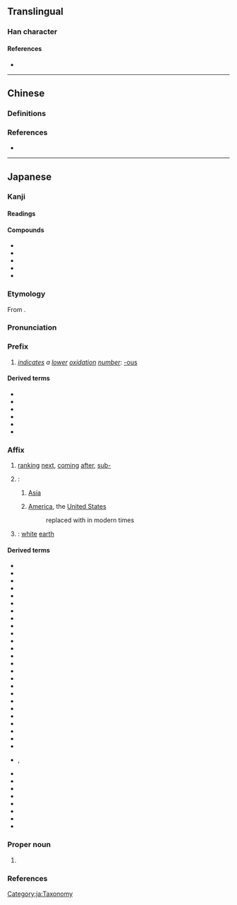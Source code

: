 {{also|亞|亚}}
{{character info}}
==Translingual==
{{Han simplified forms|亞|亜|亚}}

===Han character===
{{Han char|rn=7|rad=二|as=05|sn=7|four=10107|canj=MLLM,XMLLM|ids=⿱𫝁一,⿻工中}}

====References====
* {{Han ref|kx=0087.111|dkj=00272|dj=0183.190|hdz=10021.010|uh=4E9C|ud=20124}}

----

==Chinese==

===Definitions===
{{zh-see|亞|rocsgsv}}

===References===
* {{R:twedu|A00057-001}}

----

==Japanese==

===Kanji===
{{ja-kanji forms|亜|亞}}
{{ja-kanji|grade=c|rs=二05|kyu=亞}}

====Readings====
{{rfv-pron|ja}}
{{ja-readings
|goon=え<!-- , あく, よう<えふ-->
|kanon=あ<!-- , あく, おう<あふ-->
|kun=つ-ぐ
|nanori=つぎ,<!-- つぐる,--> みつる
}}

====Compounds====
{{der-top|Compounds}}
* {{ja-r|亜%槐|あ%かい}}
* {{ja-r|亜細亜|^アジア|[[Asia]]}}
* {{ja-r|亜%相|あ%しょう}}
* {{ja-r|亜%字%欄|あ%じ%らん}}
* {{ja-r|亜%父|あ%ふ}}
{{der-bottom}}

===Etymology===
{{ja-kanjitab|あ|yomi=kanon}}
From {{der|ja|ltc|sort=あ|-}} {{ltc-l|亞}}.

===Pronunciation===
{{ja-pron|y=ko|あ}}

===Prefix===
{{ja-pos|prefix|kyu=亞|あ}}

# {{lb|ja|chemistry|sort=あ}} ''[[indicate]]s a [[low]]er [[oxidation]] [[number]]'': [[-ous]]
#: {{ja-usex-inline|'''亜'''硫%酸|'''あ'''りゅう%さん|sulfur'''ous''' acid}}

====Derived terms====
{{der-top}}
* {{ja-r|亜%砒%酸|あ%ひ%さん|[[arsenious]] [[acid]]}}
* {{ja-r|亜%燐%酸|あ%りん%さん|[[phosphorous acid]]}}
* {{ja-r|亜%硫%酸|あ%りゅう%さん|[[sulfurous acid]]}}
* {{ja-r|亜%硝%酸|あ%しょう%さん|[[nitrous acid]]}}
* {{ja-r|亜%酸%化 窒%素|あ%さん%か ちっ%そ|[[nitrous oxide]]}}
* {{ja-r|次%亜|じ%あ|[[hypo-]] [[-ous]]}}
{{der-bottom}}

===Affix===
{{ja-pos|affix|kyu=亞|あ}}

# [[rank]]ing [[next]], [[come|coming]] [[after]], [[sub-]]
#: {{ja-usex-inline|'''亜'''種|'''あ'''しゅ|'''sub'''species}}
#: {{ja-usex-inline|'''亜'''熱%帯|'''あ'''ねっ%たい|'''sub'''tropics}}
# {{n-g|Used as a [[phonetic]] element in [[transliteration]]s, especially}}:
## {{short for|ja|亜細亜|tr=Ajia|dot=:|sort=あ}} [[Asia]]
## {{lb|ja|sort=あ|obsolete}} {{short for|ja|亜米利加|tr=Amerika|dot=:}} [[America]], the [[United States]]
##: replaced with {{m|ja|米|tr=bei}} in modern times
# {{alt sp|ja|堊|tr=a|sort=あ}}: [[white]] [[earth]]

====Derived terms====
{{der-top3}}
* {{ja-r|亜%鉛|あ%えん|[[zinc]]}}
* {{ja-r|亜%音%速|あ%おん%そく|[[subsonic]] [[speed]]}}
* {{ja-r|亜%温%帯|あ%おん%たい|[[subtemperate]] [[zone]]}}
* {{ja-r|亜%科|あ%か|[[suborder]], [[subfamily]] {{q|taxonomy}}}}
* {{ja-r|亜%寒%帯|あ%かん%たい|[[subarctic]] [[zone]]}}
* {{ja-r|亜%急%性|あ%きゅう%せい|[[subacute]]}}
* {{ja-r|亜%群|あ%ぐん|[[subgroup]]}}
* {{ja-r|亜%綱|あ%こう|[[subclass]]}}
* {{ja-r|亜%高%山%帯|あ%こう%ざん%たい|[[subalpine]] [[zone]]}}
* {{ja-r|亜%種|あ%しゅ|[[subspecies]]}}
* {{ja-r|亜%聖|あ%せい|[[sage]] of the second order}}
* {{ja-r|亜%成%層%圏|あ%せい%そう%けん|[[sub-]][[stratosphere]]}}
* {{ja-r|亜%属|あ%ぞく|[[subgroup]], [[subgenus]]}}
* {{ja-r|亜%族|あ%ぞく|[[subgroup]]}}
* {{ja-r|亜%大%陸|あ%たい%りく|[[subcontinent]]}}
* {{ja-r|亜%脱%臼|あ%だっ%きゅう|[[subluxation]]}}
* {{ja-r|亜%炭|あ%たん|[[brown coal]], [[lignite]]}}
* {{ja-r|亜%土%壌|あ%ど%じょう|[[subsoil]]}}
* {{ja-r|亜%熱%帯|あ%ねっ%たい|[[subtropics]]}}
* {{ja-r|亜%麻|あ%ま|[[flax]]}}
* {{ja-r|亜米利加|^アメリカ|[[America]], [[United States]]}}
* {{ja-r|亜%目|あ%もく|[[suborder]]}}
* {{ja-r|亜%門|あ%もん|[[subphylum]]}}
* {{ja-r|亜剌比亜|^アラビア|[[Arabia]]}}
* {{ja-r|亜%流|あ%りゅう}}
* {{ja-r|亜爾加里|アルカリ|rom=-}}, {{ja-r|亜児加里|アルカリ|[[alkali]]}}
* {{ja-r|亜爾%然%丁|^アル%ゼン%チン|[[Argentina]]}}
* {{ja-r|亜%鈴|あ%れい|[[dumbbell]]}}
* {{ja-r|欧%亜|^おう%あ|[[Eurasia]]}}
* {{ja-r|亜%欧|^あ%おう|Eurasia}}
* {{ja-r|興%亜|こう-%^あ|[[Asian]] [[development]]}}
* {{ja-r|東%南%亜|^とう%なん%あ|[[Southeast Asia]]}}
* {{ja-r|東%亜|^とう%あ|[[East Asia]]}}
* {{ja-r|白%亜|はく%あ|[[chalk]]}}
{{der-bottom}}

===Proper noun===
{{ja-pos|proper|kyu=亞|あ}}

# {{given name|ja|female|A=a|sort=あ}}

===References===
{{ja-kref
|jis=3021
|ku=1601
|shift=889f
|euc=B0A1
|freq=1509
|nelson=43
|newnelson=81
|halpern=3540
|kld=2204
|heisig=1809
|tuttle=0a7.14
}}

[[Category:ja:Taxonomy]]